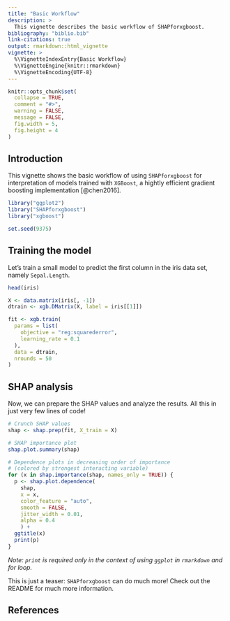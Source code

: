 ---
title: "Basic Workflow"
description: >
  This vignette describes the basic workflow of SHAPforxgboost.
bibliography: "biblio.bib"
link-citations: true
output: rmarkdown::html_vignette
vignette: >
  %\VignetteIndexEntry{Basic Workflow}
  %\VignetteEngine{knitr::rmarkdown}
  %\VignetteEncoding{UTF-8}
---

```{r, include = FALSE}
knitr::opts_chunk$set(
  collapse = TRUE,
  comment = "#>",
  warning = FALSE,
  message = FALSE,
  fig.width = 5,
  fig.height = 4
)
```

## Introduction

This vignette shows the basic workflow of using `SHAPforxgboost` for interpretation of models trained with `XGBoost`, a hightly efficient gradient boosting implementation [@chen2016].

```{r setup}
library("ggplot2")
library("SHAPforxgboost")
library("xgboost")

set.seed(9375)
```

## Training the model

Let's train a small model to predict the first column in the iris data set, namely `Sepal.Length`.

```{r}
head(iris)

X <- data.matrix(iris[, -1])
dtrain <- xgb.DMatrix(X, label = iris[[1]])

fit <- xgb.train(
  params = list(
    objective = "reg:squarederror",
    learning_rate = 0.1
  ), 
  data = dtrain,
  nrounds = 50
)

```

## SHAP analysis

Now, we can prepare the SHAP values and analyze the results. All this in just very few lines of code!

```{r}
# Crunch SHAP values
shap <- shap.prep(fit, X_train = X)

# SHAP importance plot
shap.plot.summary(shap)

# Dependence plots in decreasing order of importance
# (colored by strongest interacting variable)
for (x in shap.importance(shap, names_only = TRUE)) {
  p <- shap.plot.dependence(
    shap, 
    x = x, 
    color_feature = "auto", 
    smooth = FALSE, 
    jitter_width = 0.01, 
    alpha = 0.4
    ) +
  ggtitle(x)
  print(p)
}

```

*Note: `print` is required only in the context of using `ggplot` in `rmarkdown` and for loop.*

This is just a teaser: `SHAPforxgboost` can do much more! Check out the README for much more information.

## References

